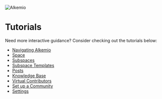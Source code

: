 ![Alkemio](/alkemio-og.png)

# Tutorials

Need more interactive guidance? Consider checking out the tutorials below:

- [Navigating Alkemio](https://demo.arcade.software/hKJb93Jh5gV9dhprXYnS?)
- [Space](https://app.arcade.software/share/zVYe3x4PkZjUkMEMP9Kg)
- [Subspaces](https://app.arcade.software/share/X6hQiRnkEmUSoOgRupvA)
- [Subspace Templates](https://app.arcade.software/share/HqdXXy3PehSDqE9BsHyt)
- [Posts](https://app.arcade.software/share/hGarFPJT5gfUMj2sgqhP?) 
- [Knowledge Base](https://app.arcade.software/share/pSXpCpds3Mcdibk8LhBE)
- [Virtual Contributors](https://demo.arcade.software/FQ0BXUQVdG99VDaSrqiu?)
- [Set up a Community](https://app.arcade.software/share/guBQToL8DWsnjCE7GLve)  
- [Settings](https://app.arcade.software/share/Rbwhpk4zro3Uer61iQKL)
